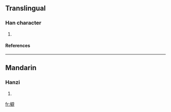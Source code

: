 {{see|蘗}}

==Translingual==
===Han character===
{{Han char|rn=75|rad=木|as=13|sn=17|four=|canj=木尸口十 (DSRJ)}}
# {{defn|Han|sort=木13}}
====References====
{{Han ref|kx=0557.050|dkj=15670|dj=0946.120|hdz=21306.010|uh=6A98|ud=27288}}

----
==Mandarin==
===Hanzi===
{{cmn-hanzi|pin=[[bì]] (bi4), [[guì]] (gui4), [[huì]] (hui4)|wg=pi<sup>4</sup>, kuei<sup>4</sup>, hui<sup>4</sup>}}
# {{defn|Mandarin}}

[[fr:檘]]